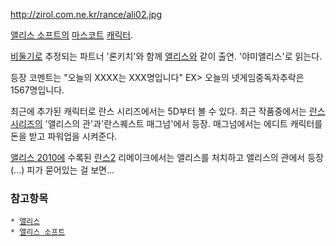 http://zirol.com.ne.kr/rance/ali02.jpg

[[앨리스 소프트]]의 [[마스코트]] [[캐릭터]].

[[비둘기]]로 추정되는 파트너 '론키치'와 함께 [[앨리스]]와 같이 출연. '야미앨리스'로 읽는다.

등장 코멘트는 "오늘의 XXXX는 XXX명입니다"
EX> 오늘의 넷게임중독자추락은 1567명입니다.

최근에 추가된 캐릭터로 란스 시리즈에서는 5D부터 볼 수 있다.
최근 작품중에서는 [[란스 시리즈]]의 '앨리스의 관'과'란스퀘스트 매그넘'에서
등장. 매그넘에서는 에디트 캐릭터를 돈을 받고 파워업을 시켜준다.

[[앨리스 2010]]에 수록된 [[란스2]] 리메이크에서는 앨리스를 처치하고 앨리스의 관에서 등장(...) 피가 묻어있는 걸 보면...

=== 참고항목 ===
 * [[앨리스]]
 * [[앨리스 소프트]]
